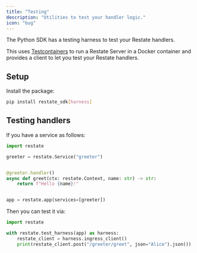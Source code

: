```yaml
---
title: "Testing"
description: "Utilities to test your handler logic."
icon: "bug"
---
```


The Python SDK has a testing harness to test your Restate handlers.

This uses [Testcontainers](https://testcontainers.com/) to run a Restate Server in a Docker container and provides a client to let you test your Restate handlers.

## Setup
Install the package:
```bash
pip install restate_sdk[harness]
```

## Testing handlers

If you have a service as follows:
```python {"CODE_LOAD::python/src/develop/testing.py#service"} 
import restate

greeter = restate.Service("greeter")


@greeter.handler()
async def greet(ctx: restate.Context, name: str) -> str:
    return f"Hello {name}!"


app = restate.app(services=[greeter])
```

Then you can test it via:
```python {"CODE_LOAD::python/src/develop/testing.py#testing"} 
import restate

with restate.test_harness(app) as harness:
    restate_client = harness.ingress_client()
    print(restate_client.post("/greeter/greet", json="Alice").json())
```